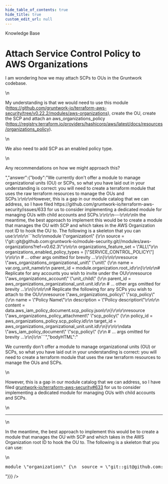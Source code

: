 ```yaml
---
hide_table_of_contents: true
hide_title: true
custom_edit_url: null
---
```



<head>
  <link rel="canonical" href="https://github.com/gruntwork-io/knowledge-base/discussions/258" />
</head>

<CenterLayout>
<span className="searchCategory">Knowledge Base</span>
<h1>Attach Service Control Policy to AWS Organizations</h1>
<GitHub discussion={{"id":"D_kwDOF8slf84AO9gs","number":258,"author":{"login":"pete0emerson"},"title":"Attach Service Control Policy to AWS Organizations","body":"I am wondering how we may attach SCPs to OUs in the Gruntwork codebase.\r\n\r\nMy understanding is that we would need to use this module (https://github.com/gruntwork-io/terraform-aws-security/tree/v0.22.2/modules/aws-organizations), create the OU, create the SCP and attach an aws_organizations_policy (https://registry.terraform.io/providers/hashicorp/aws/latest/docs/resources/organizations_policy). \r\n\r\nWe also need to add SCP as an enabled policy type.\r\n\r\nAny recommendations on how we might approach this?","bodyHTML":"<p dir=\"auto\">I am wondering how we may attach SCPs to OUs in the Gruntwork codebase.</p>\n<p dir=\"auto\">My understanding is that we would need to use this module (<a href=\"https://github.com/gruntwork-io/terraform-aws-security/tree/v0.22.2/modules/aws-organizations\">https://github.com/gruntwork-io/terraform-aws-security/tree/v0.22.2/modules/aws-organizations</a>), create the OU, create the SCP and attach an aws_organizations_policy (<a href=\"https://registry.terraform.io/providers/hashicorp/aws/latest/docs/resources/organizations_policy\" rel=\"nofollow\">https://registry.terraform.io/providers/hashicorp/aws/latest/docs/resources/organizations_policy</a>).</p>\n<p dir=\"auto\">We also need to add SCP as an enabled policy type.</p>\n<p dir=\"auto\">Any recommendations on how we might approach this?</p>","answer":{"body":"We currently don't offer a module to manage organizational units (OU) or SCPs, so what you have laid out in your understanding is correct: you will need to create a terraform module that uses the raw terraform resources to manage the OUs and SCPs.\r\n\r\nHowever, this is a gap in our module catalog that we can address, so I have filed https://github.com/gruntwork-io/terraform-aws-security/issues/633 for us to consider implementing a dedicated module for managing OUs with child accounts and SCPs.\r\n\r\n---\r\n\r\nIn the meantime, the best approach to implement this would be to create a module that manages the OU with SCP and which takes in the AWS Organization root ID to hook the OU to. The following is a skeleton that you can use:\r\n\r\n```hcl\r\nmodule \"organization\" {\r\n  source = \"git::git@github.com:gruntwork-io/module-security.git//modules/aws-organizations?ref=v0.62.3\"\r\n\r\n  organizations_feature_set = \"ALL\"\r\n  organizations_enabled_policy_types = [\"SERVICE_CONTROL_POLICY\"] \r\n\r\n  # ... other args omitted for brevity ...\r\n}\r\n\r\nresource \"aws_organizations_organizational_unit\" \"unit\" {\r\n  name = var.org_unit_name\r\n  parent_id = module.organization.root_id\r\n}\r\n\r\n# Replicate for any accounts you wish to invite under the OU\r\nresource \"aws_organizations_account\" \"unit_child\" {\r\n  parent_id = aws_organizations_organizational_unit.unit.id\r\n  # ... other args omitted for brevity ...\r\n}\r\n\r\n# Replicate the following for any SCPs you wish to attach to the OU\r\nresource \"aws_organizations_policy\" \"scp_policy\" {\r\n  name        = \"Policy Name\"\r\n  description = \"Policy description\"\r\n\r\n  content = data.aws_iam_policy_document.scp_policy.json\r\n}\r\n\r\nresource \"aws_organizations_policy_attachment\" \"scp_policy\" {\r\n  policy_id = aws_organizations_policy.scp_policy.id\r\n  target_id = aws_organizations_organizational_unit.unit.id\r\n}\r\n\r\ndata \"aws_iam_policy_document\" \"scp_policy\" {\r\n  # ... args omitted for brevity ...\r\n}\r\n```","bodyHTML":"<p dir=\"auto\">We currently don't offer a module to manage organizational units (OU) or SCPs, so what you have laid out in your understanding is correct: you will need to create a terraform module that uses the raw terraform resources to manage the OUs and SCPs.</p>\n<p dir=\"auto\">However, this is a gap in our module catalog that we can address, so I have filed <a class=\"issue-link js-issue-link\" data-error-text=\"Failed to load title\" data-id=\"1162077959\" data-permission-text=\"Title is private\" data-url=\"https://github.com/gruntwork-io/terraform-aws-security/issues/633\" data-hovercard-type=\"issue\" data-hovercard-url=\"/gruntwork-io/terraform-aws-security/issues/633/hovercard\" href=\"https://github.com/gruntwork-io/terraform-aws-security/issues/633\">gruntwork-io/terraform-aws-security#633</a> for us to consider implementing a dedicated module for managing OUs with child accounts and SCPs.</p>\n<hr>\n<p dir=\"auto\">In the meantime, the best approach to implement this would be to create a module that manages the OU with SCP and which takes in the AWS Organization root ID to hook the OU to. The following is a skeleton that you can use:</p>\n<div class=\"highlight highlight-source-hcl notranslate position-relative overflow-auto\" dir=\"auto\" data-snippet-clipboard-copy-content=\"module &quot;organization&quot; {\n  source = &quot;git::git@github.com:gruntwork-io/module-security.git//modules/aws-organizations?ref=v0.62.3&quot;\n\n  organizations_feature_set = &quot;ALL&quot;\n  organizations_enabled_policy_types = [&quot;SERVICE_CONTROL_POLICY&quot;] \n\n  # ... other args omitted for brevity ...\n}\n\nresource &quot;aws_organizations_organizational_unit&quot; &quot;unit&quot; {\n  name = var.org_unit_name\n  parent_id = module.organization.root_id\n}\n\n# Replicate for any accounts you wish to invite under the OU\nresource &quot;aws_organizations_account&quot; &quot;unit_child&quot; {\n  parent_id = aws_organizations_organizational_unit.unit.id\n  # ... other args omitted for brevity ...\n}\n\n# Replicate the following for any SCPs you wish to attach to the OU\nresource &quot;aws_organizations_policy&quot; &quot;scp_policy&quot; {\n  name        = &quot;Policy Name&quot;\n  description = &quot;Policy description&quot;\n\n  content = data.aws_iam_policy_document.scp_policy.json\n}\n\nresource &quot;aws_organizations_policy_attachment&quot; &quot;scp_policy&quot; {\n  policy_id = aws_organizations_policy.scp_policy.id\n  target_id = aws_organizations_organizational_unit.unit.id\n}\n\ndata &quot;aws_iam_policy_document&quot; &quot;scp_policy&quot; {\n  # ... args omitted for brevity ...\n}\"><pre class=\"notranslate\"><span class=\"pl-en\">module</span> <span class=\"pl-smi\">\"organization\"</span> {\n  <span class=\"pl-v\"><span class=\"pl-smi\">source</span> <span class=\"pl-k\">=</span> </span><span class=\"pl-s\"><span class=\"pl-pds\">\"</span>git::git@github.com:gruntwork-io/module-security.git//modules/aws-organizations?ref=v0.62.3<span class=\"pl-pds\">\"</span></span>\n\n  <span class=\"pl-v\"><span class=\"pl-smi\">organizations_feature_set</span> <span class=\"pl-k\">=</span> </span><span class=\"pl-s\"><span class=\"pl-pds\">\"</span>ALL<span class=\"pl-pds\">\"</span></span>\n  <span class=\"pl-v\"><span class=\"pl-smi\">organizations_enabled_policy_types</span> <span class=\"pl-k\">=</span> </span>[<span class=\"pl-s\"><span class=\"pl-pds\">\"</span>SERVICE_CONTROL_POLICY<span class=\"pl-pds\">\"</span></span>] \n\n  <span class=\"pl-c\"><span class=\"pl-c\">#</span> ... other args omitted for brevity ...<span class=\"pl-c\"></span></span>\n}\n\n<span class=\"pl-en\">resource</span> <span class=\"pl-smi\">\"aws_organizations_organizational_unit\"</span> <span class=\"pl-smi\">\"unit\"</span> {\n  <span class=\"pl-v\"><span class=\"pl-smi\">name</span> <span class=\"pl-k\">=</span> </span>var<span class=\"pl-k\">.</span><span class=\"pl-smi\">org_unit_name</span>\n  <span class=\"pl-v\"><span class=\"pl-smi\">parent_id</span> <span class=\"pl-k\">=</span> </span>module<span class=\"pl-k\">.</span><span class=\"pl-smi\">organization</span><span class=\"pl-k\">.</span><span class=\"pl-smi\">root_id</span>\n}\n\n<span class=\"pl-c\"><span class=\"pl-c\">#</span> Replicate for any accounts you wish to invite under the OU<span class=\"pl-c\"></span></span>\n<span class=\"pl-en\">resource</span> <span class=\"pl-smi\">\"aws_organizations_account\"</span> <span class=\"pl-smi\">\"unit_child\"</span> {\n  <span class=\"pl-v\"><span class=\"pl-smi\">parent_id</span> <span class=\"pl-k\">=</span> </span>aws_organizations_organizational_unit<span class=\"pl-k\">.</span><span class=\"pl-smi\">unit</span><span class=\"pl-k\">.</span><span class=\"pl-smi\">id</span>\n  <span class=\"pl-c\"><span class=\"pl-c\">#</span> ... other args omitted for brevity ...<span class=\"pl-c\"></span></span>\n}\n\n<span class=\"pl-c\"><span class=\"pl-c\">#</span> Replicate the following for any SCPs you wish to attach to the OU<span class=\"pl-c\"></span></span>\n<span class=\"pl-en\">resource</span> <span class=\"pl-smi\">\"aws_organizations_policy\"</span> <span class=\"pl-smi\">\"scp_policy\"</span> {\n  <span class=\"pl-v\"><span class=\"pl-smi\">name</span>        <span class=\"pl-k\">=</span> </span><span class=\"pl-s\"><span class=\"pl-pds\">\"</span>Policy Name<span class=\"pl-pds\">\"</span></span>\n  <span class=\"pl-v\"><span class=\"pl-smi\">description</span> <span class=\"pl-k\">=</span> </span><span class=\"pl-s\"><span class=\"pl-pds\">\"</span>Policy description<span class=\"pl-pds\">\"</span></span>\n\n  <span class=\"pl-v\"><span class=\"pl-smi\">content</span> <span class=\"pl-k\">=</span> </span>data<span class=\"pl-k\">.</span><span class=\"pl-smi\">aws_iam_policy_document</span><span class=\"pl-k\">.</span><span class=\"pl-smi\">scp_policy</span><span class=\"pl-k\">.</span><span class=\"pl-smi\">json</span>\n}\n\n<span class=\"pl-en\">resource</span> <span class=\"pl-smi\">\"aws_organizations_policy_attachment\"</span> <span class=\"pl-smi\">\"scp_policy\"</span> {\n  <span class=\"pl-v\"><span class=\"pl-smi\">policy_id</span> <span class=\"pl-k\">=</span> </span>aws_organizations_policy<span class=\"pl-k\">.</span><span class=\"pl-smi\">scp_policy</span><span class=\"pl-k\">.</span><span class=\"pl-smi\">id</span>\n  <span class=\"pl-v\"><span class=\"pl-smi\">target_id</span> <span class=\"pl-k\">=</span> </span>aws_organizations_organizational_unit<span class=\"pl-k\">.</span><span class=\"pl-smi\">unit</span><span class=\"pl-k\">.</span><span class=\"pl-smi\">id</span>\n}\n\n<span class=\"pl-en\">data</span> <span class=\"pl-smi\">\"aws_iam_policy_document\"</span> <span class=\"pl-smi\">\"scp_policy\"</span> {\n  <span class=\"pl-c\"><span class=\"pl-c\">#</span> ... args omitted for brevity ...<span class=\"pl-c\"></span></span>\n}</pre></div>"}}} />

</CenterLayout>
  

<!-- ##DOCS-SOURCER-START
{
  "sourcePlugin": "github-discussions",
  "hash": "3c3399ff2c29c2e9729c3e32a0c1c2d1"
}
##DOCS-SOURCER-END -->
